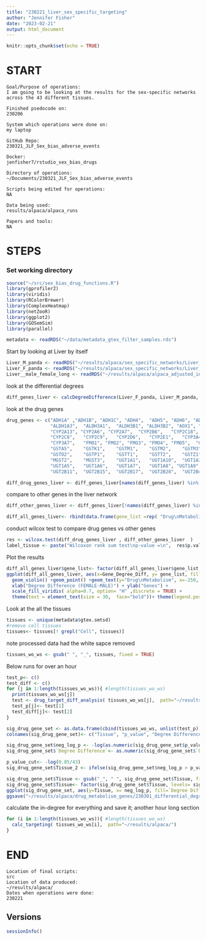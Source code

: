 ```yaml
---
title: "230221_liver_sex_specific_targeting"
author: "Jennifer Fisher"
date: "2023-02-21"
output: html_document
---
```


```r
knitr::opts_chunk$set(echo = TRUE)
```

# START 
    Goal/Purpose of operations: 
    I am going to be looking at the results for the sex-specific networks across the 43 different tissues. 
    
    Finished psedocode on:
    230206
    
    System which operations were done on: 
    my laptop
    
    GitHub Repo:
    230321_JLF_Sex_bias_adverse_events
    
    Docker: 
    jenfisher7/rstudio_sex_bias_drugs
    
    Directory of operations:
    ~/Documents/230321_JLF_Sex_bias_adverse_events
    
    Scripts being edited for operations:
    NA
    
    Data being used:
    results/alpaca/alpaca_runs
    
    Papers and tools: 
    NA

# STEPS

### Set working directory 

```r
source("~/src/sex_bias_drug_functions.R")
library(gprofiler2)
library(viridis)
library(RColorBrewer)
library(ComplexHeatmap)
library(netZooR)
library(ggplot2)
library(GOSemSim)
library(parallel)
```

```r
metadata <- readRDS("~/data/metadata_gtex_filter_samples.rds")
```

Start by looking at Liver by itself
```r
Liver_M_panda <- readRDS("~/results/alpaca/sex_specific_networks/Liver_M_panda.rds")
Liver_F_panda <- readRDS("~/results/alpaca/sex_specific_networks/Liver_F_panda.rds")
Liver__male_female_long <- readRDS("~/results/alpaca/alpaca_adjusted_inputs/Liver__topNet_regnet_male_female_long.rds")
```

look at the differential degrees 
```r
diff_genes_liver <- calcDegreeDifference(Liver_F_panda, Liver_M_panda, type = "gene")
```
look at the drug genes
```r
drug_genes <- c("ADH1A"	,"ADH1B", "ADH1C", "ADH4",	"ADH5",	"ADH6",	"ADH7",	
                "ALDH1A3",	"ALDH3A1",	"ALDH3B1", "ALDH3B2", "AOX1", "CYP1A2",
                "CYP2A13", "CYP2A6", "CYP2A7",	"CYP2B6",	"CYP2C18",	"CYP2C19",
                "CYP2C8",	"CYP2C9",	"CYP2D6",	"CYP2E1",	"CYP3A4",	"CYP3A43",	"CYP3A5",
                "CYP3A7",	"FMO1",	"FMO2",	"FMO3", "FMO4",	"FMO5",  "GSTA1", "GSTA2", 	"GSTA3",	"GSTA4",
                "GSTA5",	"GSTK1",	"GSTM1",	"GSTM2",	"GSTM3",	"GSTM4",	"GSTM5",	"GSTO1",
                "GSTO2",	"GSTP1",	"GSTT1",	"GSTT2",	"GSTZ1",	"MAOA",	"MAOB",	"MGST1",
                "MGST2",	"MGST3",	"UGT1A1",	"UGT1A10",	"UGT1A3",	"UGT1A4",
                "UGT1A5",	"UGT1A6",	"UGT1A7",	"UGT1A8", "UGT1A9",	"UGT2A1",	"UGT2A3", "UGT2B10",
                "UGT2B11",	"UGT2B15",	"UGT2B17",	"UGT2B28",	"UGT2B4",	"UGT2B7")
```

```r
diff_drug_genes_liver <- diff_genes_liver[names(diff_genes_liver) %in% drug_genes]
```
compare to other genes in the liver network
```r
diff_other_genes_liver <- diff_genes_liver[!names(diff_genes_liver) %in% drug_genes]
```

```r
diff_all_genes_liver<- rbind(data.frame(gene_list =rep( "Drug\nMetabolism", length(diff_drug_genes_liver)), Gene_Degree_Diff= as.numeric(diff_drug_genes_liver)), data.frame(gene_list =rep( "Other", length(diff_other_genes_liver)), Gene_Degree_Diff= as.numeric(diff_other_genes_liver)))
```

conduct wilcox test to compare drug genes vs other genes
```r
res <- wilcox.test(diff_drug_genes_liver , diff_other_genes_liver  )
label_tissue <- paste("Wilcoxon rank sum test\np-value =\n",  res$p.value, sep = " ")
```
Plot the results
```r
diff_all_genes_liver$gene_list<- factor(diff_all_genes_liver$gene_list, levels= c("Other","Drug\nMetabolism" ))
ggplot(diff_all_genes_liver, aes(x=Gene_Degree_Diff, y= gene_list, fill = gene_list)) +
  geom_violin() +geom_point() +geom_text(y="Drug\nMetabolism", x=-250, label= label_tissue, size= 6) +
  xlab("Degree Difference (FEMALE-MALE)") + ylab("Genes") +
  scale_fill_viridis( alpha=0.7, option= "H" ,discrete = TRUE) +
  theme(text = element_text(size = 30,  face="bold"))+ theme(legend.position = "none")
```

Look at the all the tissues
```r
tissues <- unique(metadata$gtex.smtsd)
#remove cell tissues
tissues<- tissues[! grepl("Cell", tissues)]
```
note processed data had the white sapce removed 
```r
tissues_wo_ws <- gsub(" ", "_", tissues, fixed = TRUE)
```

Below runs for over an hour 
```r
test_p<- c()
test_diff <- c()
for (j in 1:length(tissues_wo_ws)){ #length(tissues_wo_ws)
  print(tissues_wo_ws[j])
  test <- drug_target_diff_analysis( tissues_wo_ws[j],  path="~/results/alpaca/drug_metabolism_genes/")
  test_p[j]<- test[1]
  test_diff[j]<- test[2]
}
```


```r
sig_drug_gene_set <- as.data.frame(cbind(tissues_wo_ws, unlist(test_p), as.numeric(unlist(test_diff))))
colnames(sig_drug_gene_set)<- c("Tissue", "p_value", "Degree Difference")
```

```r
sig_drug_gene_set$neg_log_p <- -log(as.numeric(sig_drug_gene_set$p_value))
sig_drug_gene_set$`Degree Difference`<- as.numeric(sig_drug_gene_set$`Degree Difference`)
```

```r
p_value_cut<- -log(0.05/43)
sig_drug_gene_set$Tissue_2 <- ifelse(sig_drug_gene_set$neg_log_p > p_value_cut,sig_drug_gene_set$Tissue, NA )
```

```r
sig_drug_gene_set$Tissue <- gsub("_", " ", sig_drug_gene_set$Tissue, fixed = TRUE)
sig_drug_gene_set$Tissue<- factor(sig_drug_gene_set$Tissue, levels= sig_drug_gene_set$Tissue[order(sig_drug_gene_set$neg_log_p)])
ggplot(sig_drug_gene_set, aes(y=Tissue, x= neg_log_p, fill=`Degree Difference` ))+ geom_bar(stat="identity",  color= "black") + scale_fill_gradient2(low= "#21908CFF", mid= "white", high= "#440154FF") +theme(text = element_text(size = 20,  face="bold"))+ geom_vline(xintercept=p_value_cut, linetype="dashed", color = "black")+ xlab("-log(p-value)")
ggsave("~/results/alpaca/drug_metabolism_genes/230301_differential_degree_drug_genes_wilcox_test.png", height=12, width=10)
```

 calculate the in-degree for everything and save it; another hour long section
```r
for (i in 1:length(tissues_wo_ws)){ #length(tissues_wo_ws)
  calc_targeting( tissues_wo_ws[i],  path="~/results/alpaca/")
}
```

# END
    Location of final scripts:
    src
    Location of data produced:
    ~/results/alpaca/
    Dates when operations were done:
    230221
    
## Versions
```r
sessionInfo()
```


